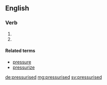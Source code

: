 ==English==

===Verb===
{{head|en|verb form}}

# {{en-past of|pressurise}}
# {{alternative spelling of|pressurized|lang=en}}

====Related terms====
* [[pressure]]
* [[pressurize]]

[[de:pressurised]]
[[mg:pressurised]]
[[sv:pressurised]]